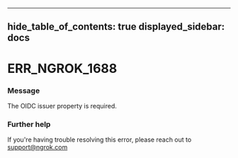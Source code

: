 

---
hide_table_of_contents: true
displayed_sidebar: docs
---


# ERR_NGROK_1688

### Message
The OIDC issuer property is required.

<ErrorDetails error="err_ngrok_1688" />



### Further help
If you're having trouble resolving this error, please reach out to [support@ngrok.com](mailto:support@ngrok.com?subject=Help%20with%20ERR_NGROK_1688)

